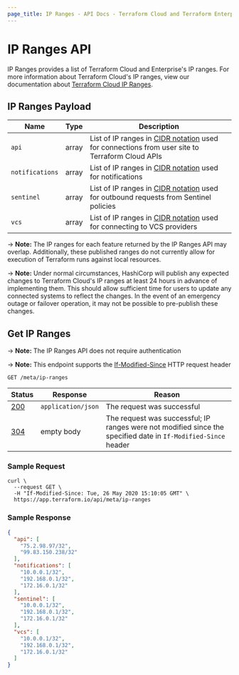 ```yaml
---
page_title: IP Ranges - API Docs - Terraform Cloud and Terraform Enterprise
---
```


[200]: https://developer.mozilla.org/en-US/docs/Web/HTTP/Status/200

[201]: https://developer.mozilla.org/en-US/docs/Web/HTTP/Status/201

[202]: https://developer.mozilla.org/en-US/docs/Web/HTTP/Status/202

[204]: https://developer.mozilla.org/en-US/docs/Web/HTTP/Status/204

[304]: https://developer.mozilla.org/en-US/docs/Web/HTTP/Status/304

[400]: https://developer.mozilla.org/en-US/docs/Web/HTTP/Status/400

[401]: https://developer.mozilla.org/en-US/docs/Web/HTTP/Status/401

[403]: https://developer.mozilla.org/en-US/docs/Web/HTTP/Status/403

[404]: https://developer.mozilla.org/en-US/docs/Web/HTTP/Status/404

[409]: https://developer.mozilla.org/en-US/docs/Web/HTTP/Status/409

[412]: https://developer.mozilla.org/en-US/docs/Web/HTTP/Status/412

[422]: https://developer.mozilla.org/en-US/docs/Web/HTTP/Status/422

[429]: https://developer.mozilla.org/en-US/docs/Web/HTTP/Status/429

[500]: https://developer.mozilla.org/en-US/docs/Web/HTTP/Status/500

[504]: https://developer.mozilla.org/en-US/docs/Web/HTTP/Status/504

[If-Modified-Since]: https://developer.mozilla.org/en-US/docs/Web/HTTP/Headers/If-Modified-Since

[JSON API document]: /cloud-docs/api-docs#json-api-documents

[JSON API error object]: https://jsonapi.org/format/#error-objects

[CIDR Notation]: https://en.wikipedia.org/wiki/Classless_Inter-Domain_Routing#CIDR_notation

# IP Ranges API

IP Ranges provides a list of Terraform Cloud and Enterprise's IP ranges. For more information about Terraform Cloud's IP ranges, view our documentation about [Terraform Cloud IP Ranges](/cloud-docs/architectural-details/ip-ranges).

## IP Ranges Payload

| Name            | Type  | Description                                                                                      |
| --------------- | ----- | ------------------------------------------------------------------------------------------------ |
| `api`           | array | List of IP ranges in [CIDR notation] used for connections from user site to Terraform Cloud APIs |
| `notifications` | array | List of IP ranges in [CIDR notation] used for notifications                                      |
| `sentinel`      | array | List of IP ranges in [CIDR notation] used for outbound requests from Sentinel policies           |
| `vcs`           | array | List of IP ranges in [CIDR notation] used for connecting to VCS providers                        |

-> **Note:** The IP ranges for each feature returned by the IP Ranges API may overlap. Additionally, these published ranges do not currently allow for execution of Terraform runs against local resources.

-> **Note:** Under normal circumstances, HashiCorp will publish any expected changes to Terraform Cloud's IP ranges at least 24 hours in advance of implementing them. This should allow sufficient time for users to update any connected systems to reflect the changes. In the event of an emergency outage or failover operation, it may not be possible to pre-publish these changes.

## Get IP Ranges

-> **Note:** The IP Ranges API does not require authentication

-> **Note:** This endpoint supports the [If-Modified-Since][] HTTP request header

`GET /meta/ip-ranges`

| Status  | Response           | Reason                                                                                                         |
| ------- | ------------------ | -------------------------------------------------------------------------------------------------------------- |
| [200][] | `application/json` | The request was successful                                                                                     |
| [304][] | empty body         | The request was successful; IP ranges were not modified since the specified date in `If-Modified-Since` header |

### Sample Request

```shell
curl \
  --request GET \
  -H "If-Modified-Since: Tue, 26 May 2020 15:10:05 GMT" \
  https://app.terraform.io/api/meta/ip-ranges
```

### Sample Response

```json
{
  "api": [
    "75.2.98.97/32",
    "99.83.150.238/32"
  ],
  "notifications": [
    "10.0.0.1/32",
    "192.168.0.1/32",
    "172.16.0.1/32"
  ],
  "sentinel": [
    "10.0.0.1/32",
    "192.168.0.1/32",
    "172.16.0.1/32"
  ],
  "vcs": [
    "10.0.0.1/32",
    "192.168.0.1/32",
    "172.16.0.1/32"
  ]
}
```
